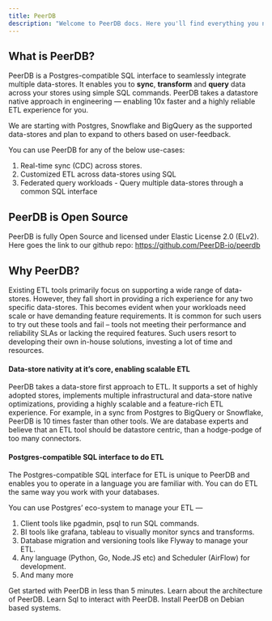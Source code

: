 ```yaml
---
title: PeerDB
description: "Welcome to PeerDB docs. Here you'll find everything you need to get started with PeerDB."
---
```


## What is PeerDB?

PeerDB is a Postgres-compatible SQL interface to seamlessly integrate multiple data-stores. It enables you to **sync**, **transform** and **query** data across your stores using simple SQL commands. PeerDB takes a datastore native approach in engineering — enabling 10x faster and a highly reliable ETL experience for you.

We are starting with Postgres, Snowflake and BigQuery as the supported data-stores and plan to expand to others based on user-feedback.

You can use PeerDB for any of the below use-cases:

1. Real-time sync (CDC) across stores.
2. Customized ETL across data-stores using SQL
3. Federated query workloads - Query multiple data-stores through a common SQL interface

## PeerDB is Open Source

PeerDB is fully Open Source and licensed under Elastic License 2.0 (ELv2). Here goes the link to our github repo: https://github.com/PeerDB-io/peerdb


## **Why PeerDB?**

Existing ETL tools primarily focus on supporting a wide range of data-stores. However, they fall short in providing a rich experience for any two specific data-stores. This becomes evident when your workloads need scale or have demanding feature requirements. It is common for such users to try out these tools and fail – tools not meeting their performance and reliability SLAs or lacking the required features. Such users resort to developing their own in-house solutions, investing a lot of time and resources.

#### **Data-store nativity at it’s core, enabling scalable ETL**

PeerDB takes a data-store first approach to ETL. It supports a set of highly adopted stores, implements multiple infrastructural and data-store native optimizations, providing a highly scalable and a feature-rich ETL experience. For example, in a sync from Postgres to BigQuery or Snowflake, PeerDB is 10 times faster than other tools. We are database experts and believe that an ETL tool should be datastore centric, than a hodge-podge of too many connectors.

#### **Postgres-compatible SQL interface to do ETL**

The Postgres-compatible SQL interface for ETL is unique to PeerDB and enables you to operate in a language you are familiar with. You can do ETL the same way you work with your databases. 

You can use Postgres’ eco-system to manage your ETL — 

1. Client tools like pgadmin, psql to run SQL commands.
2. BI tools like grafana, tableau to visually monitor syncs and transforms.
3. Database migration and versioning tools like Flyway to manage your ETL.
4. Any language (Python, Go, Node.JS etc) and Scheduler (AirFlow) for development.
5. And many more

<CardGroup cols={2}>
  <Card title="Quick Start" icon="bolt-lightning" href="/quickstart" >
    Get started with PeerDB in less than 5 minutes.
  </Card>
  <Card title="Architecture" icon="comet" href="/architecture" >
    Learn about the architecture of PeerDB.
  </Card>
  <Card title="SQL Reference" icon="code" href="/sql/reference" >
    Learn Sql to interact with PeerDB.
  </Card>
  <Card title="Debian Installation" icon="screwdriver-wrench" href="/install_debian">
    Install PeerDB on Debian based systems.
  </Card>
</CardGroup>
